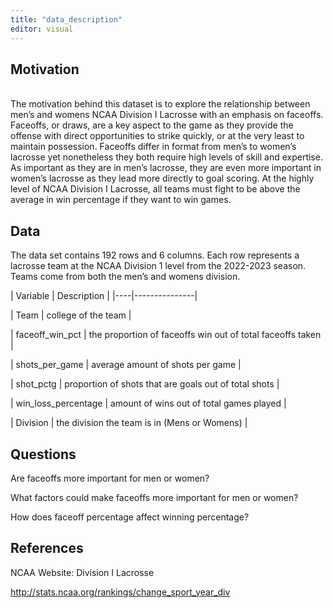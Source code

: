 ```yaml
---
title: "data_description"
editor: visual
---
```


## Motivation

\
The motivation behind this dataset is to explore the relationship between men's and womens NCAA Division I Lacrosse with an emphasis on faceoffs. Faceoffs, or draws, are a key aspect to the game as they provide the offense with direct opportunities to strike quickly, or at the very least to maintain possession. Faceoffs differ in format from men's to women's lacrosse yet nonetheless they both require high levels of skill and expertise. As important as they are in men's lacrosse, they are even more important in women's lacrosse as they lead more directly to goal scoring. At the highly level of NCAA Division I Lacrosse, all teams must fight to be above the average in win percentage if they want to win games.

## Data

The data set contains 192 rows and 6 columns. Each row represents a lacrosse team at the NCAA Division 1 level from the 2022-2023 season. Teams come from both the men's and womens division.

\| Variable \| Description \| \|\-\-\--\|\-\-\-\-\-\-\-\-\-\-\-\-\-\--\|

\| Team \| college of the team \|

\| faceoff_win_pct \| the proportion of faceoffs win out of total faceoffs taken \|

\| shots_per_game \| average amount of shots per game \|

\| shot_pctg \| proportion of shots that are goals out of total shots \|

\| win_loss_percentage \| amount of wins out of total games played \|

\| Division \| the division the team is in (Mens or Womens) \|

## Questions

Are faceoffs more important for men or women?

What factors could make faceoffs more important for men or women?

How does faceoff percentage affect winning percentage?

## References

NCAA Website: Division I Lacrosse

<http://stats.ncaa.org/rankings/change_sport_year_div>
